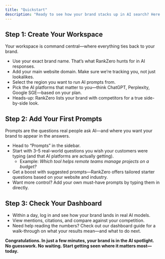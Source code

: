 ```yaml
---
title: "Quickstart"
description: "Ready to see how your brand stacks up in AI search? Here’s how to hit the ground running and get your first results with RankZero."
---
```


## Step 1: Create Your Workspace

Your workspace is command central—where everything ties back to your brand.

- Use your exact brand name. That’s what RankZero hunts for in AI responses.
- Add your main website domain. Make sure we’re tracking you, not just lookalikes.
- Select the region you want to run AI prompts from.
- Pick the AI platforms that matter to you—think ChatGPT, Perplexity, Google SGE—based on your plan.
- Heads-up: RankZero lists your brand with competitors for a true side-by-side look.

## Step 2: Add Your First Prompts

Prompts are the questions real people ask AI—and where you want your brand to appear in the answers.

- Head to “Prompts” in the sidebar.
- Start with 3–5 real-world questions you wish your customers were typing (and that AI platforms are actually getting).
  - Example: _Which tool helps remote teams manage projects on a budget?_
- Get a boost with suggested prompts—RankZero offers tailored starter questions based on your website and industry.
- Want more control? Add your own must-have prompts by typing them in directly.

## Step 3: Check Your Dashboard

- Within a day, log in and see how your brand lands in real AI models.
- View mentions, citations, and compare against your competition.
- Need help reading the numbers? Check out our dashboard guide for a walk-through on what your results mean—and what to do next.

**Congratulations. In just a few minutes, your brand is in the AI spotlight. No guesswork. No waiting. Start getting seen where it matters most—today.**